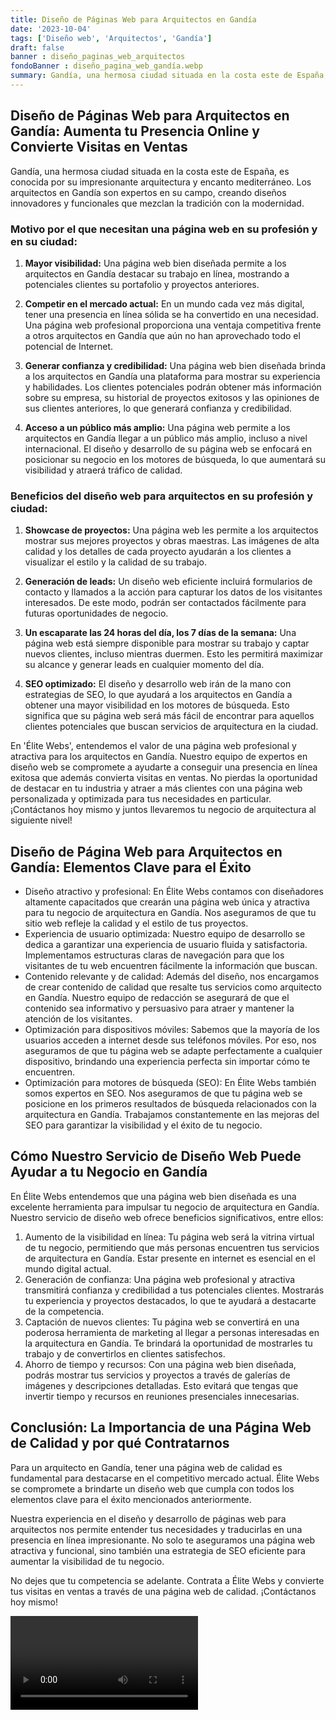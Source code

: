 ```yaml
---
title: Diseño de Páginas Web para Arquitectos en Gandía
date: '2023-10-04'
tags: ['Diseño web', 'Arquitectos', 'Gandía']
draft: false
banner : diseño_paginas_web_arquitectos
fondoBanner : diseño_pagina_web_gandía.webp
summary: Gandía, una hermosa ciudad situada en la costa este de España, es conocida por su impresionante arquitectura y encanto mediterráneo. Los arquitectos en Gandía son expertos en su campo, creando diseños innovadores y funcionales que mezclan la tradición con la modernidad.
---
```


## Diseño de Páginas Web para Arquitectos en Gandía: Aumenta tu Presencia Online y Convierte Visitas en Ventas

Gandía, una hermosa ciudad situada en la costa este de España, es conocida por su impresionante arquitectura y encanto mediterráneo. Los arquitectos en Gandía son expertos en su campo, creando diseños innovadores y funcionales que mezclan la tradición con la modernidad.

### Motivo por el que necesitan una página web en su profesión y en su ciudad:

1. **Mayor visibilidad:** Una página web bien diseñada permite a los arquitectos en Gandía destacar su trabajo en línea, mostrando a potenciales clientes su portafolio y proyectos anteriores.

2. **Competir en el mercado actual:** En un mundo cada vez más digital, tener una presencia en línea sólida se ha convertido en una necesidad. Una página web profesional proporciona una ventaja competitiva frente a otros arquitectos en Gandía que aún no han aprovechado todo el potencial de Internet.

3. **Generar confianza y credibilidad:** Una página web bien diseñada brinda a los arquitectos en Gandía una plataforma para mostrar su experiencia y habilidades. Los clientes potenciales podrán obtener más información sobre su empresa, su historial de proyectos exitosos y las opiniones de sus clientes anteriores, lo que generará confianza y credibilidad.

4. **Acceso a un público más amplio:** Una página web permite a los arquitectos en Gandía llegar a un público más amplio, incluso a nivel internacional. El diseño y desarrollo de su página web se enfocará en posicionar su negocio en los motores de búsqueda, lo que aumentará su visibilidad y atraerá tráfico de calidad.

### Beneficios del diseño web para arquitectos en su profesión y ciudad:

1. **Showcase de proyectos:** Una página web les permite a los arquitectos mostrar sus mejores proyectos y obras maestras. Las imágenes de alta calidad y los detalles de cada proyecto ayudarán a los clientes a visualizar el estilo y la calidad de su trabajo.

2. **Generación de leads:** Un diseño web eficiente incluirá formularios de contacto y llamados a la acción para capturar los datos de los visitantes interesados. De este modo, podrán ser contactados fácilmente para futuras oportunidades de negocio.

3. **Un escaparate las 24 horas del día, los 7 días de la semana:** Una página web está siempre disponible para mostrar su trabajo y captar nuevos clientes, incluso mientras duermen. Esto les permitirá maximizar su alcance y generar leads en cualquier momento del día.

4. **SEO optimizado:** El diseño y desarrollo web irán de la mano con estrategias de SEO, lo que ayudará a los arquitectos en Gandía a obtener una mayor visibilidad en los motores de búsqueda. Esto significa que su página web será más fácil de encontrar para aquellos clientes potenciales que buscan servicios de arquitectura en la ciudad.

En 'Élite Webs', entendemos el valor de una página web profesional y atractiva para los arquitectos en Gandía. Nuestro equipo de expertos en diseño web se compromete a ayudarte a conseguir una presencia en línea exitosa que además convierta visitas en ventas. No pierdas la oportunidad de destacar en tu industria y atraer a más clientes con una página web personalizada y optimizada para tus necesidades en particular. ¡Contáctanos hoy mismo y juntos llevaremos tu negocio de arquitectura al siguiente nivel!

<GifSeo />

<Cta />

## Diseño de Página Web para Arquitectos en Gandía: Elementos Clave para el Éxito

- Diseño atractivo y profesional: En Élite Webs contamos con diseñadores altamente capacitados que crearán una página web única y atractiva para tu negocio de arquitectura en Gandía. Nos aseguramos de que tu sitio web refleje la calidad y el estilo de tus proyectos.
- Experiencia de usuario optimizada: Nuestro equipo de desarrollo se dedica a garantizar una experiencia de usuario fluida y satisfactoria. Implementamos estructuras claras de navegación para que los visitantes de tu web encuentren fácilmente la información que buscan.
- Contenido relevante y de calidad: Además del diseño, nos encargamos de crear contenido de calidad que resalte tus servicios como arquitecto en Gandía. Nuestro equipo de redacción se asegurará de que el contenido sea informativo y persuasivo para atraer y mantener la atención de los visitantes.
- Optimización para dispositivos móviles: Sabemos que la mayoría de los usuarios acceden a internet desde sus teléfonos móviles. Por eso, nos aseguramos de que tu página web se adapte perfectamente a cualquier dispositivo, brindando una experiencia perfecta sin importar cómo te encuentren.
- Optimización para motores de búsqueda (SEO): En Élite Webs también somos expertos en SEO. Nos aseguramos de que tu página web se posicione en los primeros resultados de búsqueda relacionados con la arquitectura en Gandía. Trabajamos constantemente en las mejoras del SEO para garantizar la visibilidad y el éxito de tu negocio.

## Cómo Nuestro Servicio de Diseño Web Puede Ayudar a tu Negocio en Gandía

En Élite Webs entendemos que una página web bien diseñada es una excelente herramienta para impulsar tu negocio de arquitectura en Gandía. Nuestro servicio de diseño web ofrece beneficios significativos, entre ellos:

1. Aumento de la visibilidad en línea: Tu página web será la vitrina virtual de tu negocio, permitiendo que más personas encuentren tus servicios de arquitectura en Gandía. Estar presente en internet es esencial en el mundo digital actual.
2. Generación de confianza: Una página web profesional y atractiva transmitirá confianza y credibilidad a tus potenciales clientes. Mostrarás tu experiencia y proyectos destacados, lo que te ayudará a destacarte de la competencia.
3. Captación de nuevos clientes: Tu página web se convertirá en una poderosa herramienta de marketing al llegar a personas interesadas en la arquitectura en Gandía. Te brindará la oportunidad de mostrarles tu trabajo y de convertirlos en clientes satisfechos.
4. Ahorro de tiempo y recursos: Con una página web bien diseñada, podrás mostrar tus servicios y proyectos a través de galerías de imágenes y descripciones detalladas. Esto evitará que tengas que invertir tiempo y recursos en reuniones presenciales innecesarias.

## Conclusión: La Importancia de una Página Web de Calidad y por qué Contratarnos

Para un arquitecto en Gandía, tener una página web de calidad es fundamental para destacarse en el competitivo mercado actual. Élite Webs se compromete a brindarte un diseño web que cumpla con todos los elementos clave para el éxito mencionados anteriormente.

Nuestra experiencia en el diseño y desarrollo de páginas web para arquitectos nos permite entender tus necesidades y traducirlas en una presencia en línea impresionante. No solo te aseguramos una página web atractiva y funcional, sino también una estrategia de SEO eficiente para aumentar la visibilidad de tu negocio.

No dejes que tu competencia se adelante. Contrata a Élite Webs y convierte tus visitas en ventas a través de una página web de calidad. ¡Contáctanos hoy mismo!

<Video />

<CtaBot job='Arquitectos' city='Gandía'/>

<Gmaps query='Gandía+españa+maps' />